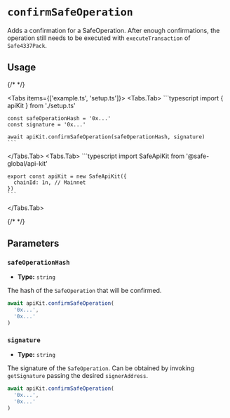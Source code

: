 
# `confirmSafeOperation`

Adds a confirmation for a SafeOperation. After enough confirmations, the operation still needs to be executed with `executeTransaction` of `Safe4337Pack`.

## Usage

{/* <!-- vale off --> */}

<Tabs items={['example.ts', 'setup.ts']}>
  <Tabs.Tab>
    ```typescript
    import { apiKit } from './setup.ts'

    const safeOperationHash = '0x...'
    const signature = '0x...'

    await apiKit.confirmSafeOperation(safeOperationHash, signature)
    ```
  </Tabs.Tab>
  <Tabs.Tab>
    ```typescript
    import SafeApiKit from '@safe-global/api-kit'

    export const apiKit = new SafeApiKit({
      chainId: 1n, // Mainnet
    })
    ```
  </Tabs.Tab>
</Tabs>

{/* <!-- vale on --> */}

## Parameters

### `safeOperationHash`

- **Type:** `string`

The hash of the `SafeOperation` that will be confirmed.

```typescript focus=2
await apiKit.confirmSafeOperation(
  '0x...',
  '0x...'
)
```

### `signature`

- **Type:** `string`

The signature of the `SafeOperation`. Can be obtained by invoking `getSignature` passing the desired `signerAddress`.

```typescript focus=3
await apiKit.confirmSafeOperation(
  '0x...',
  '0x...'
)
```
